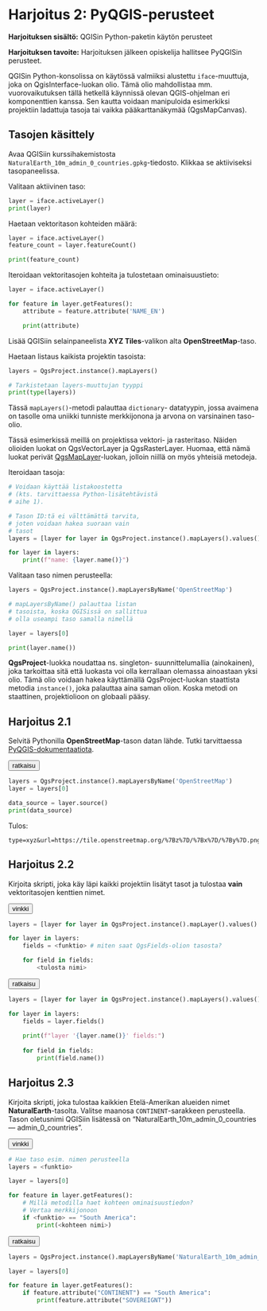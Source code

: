 # Harjoitus 2: PyQGIS-perusteet

**Harjoituksen sisältö:** QGISin Python-paketin käytön perusteet

**Harjoituksen tavoite:** Harjoituksen jälkeen opiskelija hallitsee PyQGISin perusteet.

QGISin Python-konsolissa on käytössä valmiiksi alustettu `iface`-muuttuja,
joka on QgisInterface-luokan olio. Tämä olio mahdollistaa mm. vuorovaikutuksen
tällä hetkellä käynnissä olevan QGIS-ohjelman eri komponenttien kanssa.
Sen kautta voidaan manipuloida esimerkiksi projektiin ladattuja
tasoja tai vaikka pääkarttanäkymää (QgsMapCanvas).

## Tasojen käsittely

Avaa QGISiin kurssihakemistosta `NaturalEarth_10m_admin_0_countries.gpkg`-tiedosto.
Klikkaa se aktiiviseksi tasopaneelissa.

Valitaan aktiivinen taso:

::: code-box
```python
layer = iface.activeLayer()
print(layer)
```
:::

Haetaan vektoritason kohteiden määrä:

::: code-box
```python
layer = iface.activeLayer()
feature_count = layer.featureCount()

print(feature_count)
```
:::

Iteroidaan vektoritasojen kohteita ja tulostetaan
ominaisuustieto:

::: code-box
```python
layer = iface.activeLayer()

for feature in layer.getFeatures():
    attribute = feature.attribute('NAME_EN')

    print(attribute)
```
:::

Lisää QGISiin selainpaneelista **XYZ Tiles**-valikon alta
**OpenStreetMap**-taso.

Haetaan listaus kaikista projektin tasoista:

::: code-box
```python
layers = QgsProject.instance().mapLayers()

# Tarkistetaan layers-muuttujan tyyppi
print(type(layers))
```
:::

Tässä `mapLayers()`-metodi palauttaa `dictionary`-
datatyypin, jossa avaimena on tasolle oma uniikki tunniste
merkkijonona ja arvona on varsinainen taso-olio.

::: hint-box
Tässä esimerkissä meillä on projektissa vektori- ja rasteritaso.
Näiden olioiden luokat on QgsVectorLayer ja QgsRasterLayer.
Huomaa, että nämä luokat perivät
[QgsMapLayer](https://qgis.org/pyqgis/master/core/QgsMapLayer.html)-luokan,
jolloin niillä on myös yhteisiä metodeja.
:::

Iteroidaan tasoja:

::: code-box
```python
# Voidaan käyttää listakoostetta
# (kts. tarvittaessa Python-lisätehtävistä
# aihe 1).

# Tason ID:tä ei välttämättä tarvita,
# joten voidaan hakea suoraan vain
# tasot
layers = [layer for layer in QgsProject.instance().mapLayers().values()]

for layer in layers:
    print(f"name: {layer.name()}")
```
:::

Valitaan taso nimen perusteella:

::: code-box
```python
layers = QgsProject.instance().mapLayersByName('OpenStreetMap')

# mapLayersByName() palauttaa listan
# tasoista, koska QGISissä on sallittua
# olla useampi taso samalla nimellä

layer = layers[0]

print(layer.name())
```
:::


::: hint-box
**QgsProject**-luokka noudattaa ns. singleton-
suunnittelumallia (ainokainen), joka tarkoittaa sitä että luokasta
voi olla kerrallaan olemassa ainoastaan yksi olio. Tämä
olio voidaan hakea käyttämällä QgsProject-luokan
staattista metodia `instance()`, joka palauttaa aina saman olion.
Koska metodi on staattinen, projektiolioon on globaali pääsy.
:::

## Harjoitus 2.1

Selvitä Pythonilla **OpenStreetMap**-tason datan lähde.
Tutki tarvittaessa [PyQGIS-dokumentaatiota](https://qgis.org/pyqgis/latest/).

<button onclick="toggleAnswer(this)" class="btn answer_btn">ratkaisu</button>

::: hidden-box
::: code-box
```python
layers = QgsProject.instance().mapLayersByName('OpenStreetMap')
layer = layers[0]

data_source = layer.source()
print(data_source)
```
:::

Tulos:

```
type=xyz&url=https://tile.openstreetmap.org/%7Bz%7D/%7Bx%7D/%7By%7D.png&zmax=19&zmin=0
```
:::

## Harjoitus 2.2

Kirjoita skripti, joka käy läpi kaikki projektiin lisätyt tasot
ja tulostaa **vain** vektoritasojen kenttien nimet.

<button onclick="toggleAnswer(this)" class="btn answer_btn">vinkki</button>

::: hidden-box
::: code-box
```python
layers = [layer for layer in QgsProject.instance().mapLayer().values() <ehtolause>] # miten tarkistat onko kyseessä vektoritaso?

for layer in layers:
    fields = <funktio> # miten saat QgsFields-olion tasosta?

    for field in fields:
        <tulosta nimi>
```
:::
:::


<button onclick="toggleAnswer(this)" class="btn answer_btn">ratkaisu</button>

::: hidden-box
::: code-box
```python
layers = [layer for layer in QgsProject.instance().mapLayers().values() if layer.type() == QgsMapLayer.VectorLayer]

for layer in layers:
    fields = layer.fields()
    
    print(f"layer '{layer.name()}' fields:")
    
    for field in fields:
        print(field.name())
```
:::
:::

## Harjoitus 2.3

Kirjoita skripti, joka tulostaa kaikkien Etelä-Amerikan
alueiden nimet **NaturalEarth**-tasolta. Valitse maanosa
`CONTINENT`-sarakkeen perusteella. Tason oletusnimi
QGISiin lisätessä on "NaturalEarth_10m_admin_0_countries — admin_0_countries".

<button onclick="toggleAnswer(this)" class="btn answer_btn">vinkki</button>

::: hidden-box
::: code-box
```python
# Hae taso esim. nimen perusteella
layers = <funktio>

layer = layers[0]

for feature in layer.getFeatures():
    # Millä metodilla haet kohteen ominaisuustiedon?
    # Vertaa merkkijonoon
    if <funktio> == "South America":
        print(<kohteen nimi>)
```
:::
:::

<button onclick="toggleAnswer(this)" class="btn answer_btn">ratkaisu</button>

::: hidden-box
::: code-box
```python
layers = QgsProject.instance().mapLayersByName('NaturalEarth_10m_admin_0_countries — admin_0_countries')

layer = layers[0]

for feature in layer.getFeatures():
    if feature.attribute("CONTINENT") == "South America":
        print(feature.attribute("SOVEREIGNT"))
```
:::
:::
